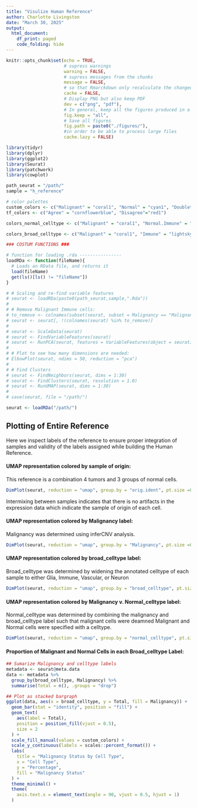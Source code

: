 ```yaml
---
title: "Visulize Human Reference"
author: Charlotte Livingston
date: "March 30, 2025"
output:
  html_document:
    df_print: paged
    code_folding: hide
---
```


```r
knitr::opts_chunk$set(echo = TRUE, 
                      # supress warnings
                      warning = FALSE, 
                      # supress messages from the chunks
                      message = FALSE,
                      # so that Rmarckdown only recalculate the changed chunks
                      cache = FALSE,
                      # Display PNG but also keep PDF 
                      dev = c("png", "pdf"), 
                      # In general, keep all the figures produced in a chunk
                      fig.keep = "all",      
                      # Save all figures
                      fig.path = paste0("./figures/"),
                      #in order to be able to process large files
                      cache.lazy = FALSE)

library(tidyr)
library(dplyr)
library(ggplot2)
library(Seurat)
library(patchwork)
library(cowplot)

path_seurat = "/path/"
sample = "h_reference"

# color palettes
custom_colors <- c("Malignant" = "coral1", "Normal" = "cyan1", "Doublet" = "goldenrod1", "Uncertain" = "mediumorchid1")
tf_colors <- c("Agree" = "cornflowerblue", "Disagree"="red1")

colors_normal_celltype <- c("Malignant" = "coral1", "Normal.Immune" = "lightskyblue",  "Normal.Neurons" = "mediumorchid1", "Normal.Vascular" = "goldenrod1", "Normal.Glia" = "cyan1", "Uncertain" = "hotpink", "Normal.Uncertain" = "hotpink")

colors_broad_celltype <- c("Malignant" = "coral1", "Immune" = "lightskyblue",  "Neurons" = "mediumorchid1", "Vascular" = "goldenrod1", "Glia" = "cyan1", "Uncertain" = "hotpink", "Uncertain" = "hotpink")

### COSTUM FUNCTIONS ### 

# function for loading .rda ----------------
loadRDa <- function(fileName){
  # Loads an RData file, and returns it
  load(fileName)
  get(ls()[ls() != "fileName"])
}
```

```r
# # Scaling and re-find variable features
# seurat <- loadRDa(paste0(path_seurat,sample,".Rda"))
# 
# # Remove Malignant Immune cells: 
# to_remove <- colnames(subset(seurat, subset = Malignancy == "Malignant" & broad_celltype == "Immune"))
# seurat <- seurat[, !(colnames(seurat) %in% to_remove)]
# 
# seurat <- ScaleData(seurat)
# seurat <- FindVariableFeatures(seurat)
# seurat <- RunPCA(seurat, features = VariableFeatures(object = seurat))
# 
# # Plot to see how many dimensions are needed: 
# ElbowPlot(seurat, ndims = 50, reduction = "pca") 
# 
# # Find Clusters 
# seurat <- FindNeighbors(seurat, dims = 1:30)
# seurat <- FindClusters(seurat, resolution = 1.0)
# seurat <- RunUMAP(seurat, dims = 1:30)
# 
# save(seurat, file = "/path/")
```

``` r
seurat <- loadRDa("/path/")
```

## Plotting of Entire Reference 

Here we inspect labels of the reference to ensure proper integration of samples and validity of the labels assigned while building the Human Reference. 


#### UMAP representation colored by sample of origin: 
This reference is a combination 4 tumors and 3 groups of normal cells. 
```r
DimPlot(seurat, reduction = "umap", group.by = "orig.ident", pt.size =0.25, cols = custom_colors)
```
Intermixing between samples indicates that there is no artifacts in the expression data which indicate the sample of origin of each cell.


#### UMAP representation colored by Malignancy label:
Malignancy was determined using inferCNV analysis. 
```r
DimPlot(seurat, reduction = "umap", group.by = "Malignancy", pt.size =0.25, cols = custom_colors)
```

#### UMAP representation colored by broad_celltype label:
Broad_celltype was determined by widening the annotated celltype of each sample to either Glia, Immune, Vascular, or Neuron
```r
DimPlot(seurat, reduction = "umap", group.by = "broad_celltype", pt.size = 0.25, cols= colors_broad_celltype)
```

#### UMAP representation colored by Malignancy v. Normal_celltype label:
Normal_celltype was determined by combining the malignancy and broad_celltype label such that malignant cells were deamned Malignant and Normal cells were specified with a celltype. 
```r
DimPlot(seurat, reduction = "umap", group.by = "normal_celltype", pt.size = 0.25, cols = colors_normal_celltype)
```


#### Proportion of Malignant and Normal Cells in each Broad_celltype Label:
```r
## Sumarize Malignancy and celltype labels
metadata <- seurat@meta.data
data <- metadata %>%
  group_by(broad_celltype, Malignancy) %>%
  summarise(Total = n(), .groups = "drop") 

## Plot as stacked bargraph
ggplot(data, aes(x = broad_celltype, y = Total, fill = Malignancy)) +
  geom_bar(stat = "identity", position = "fill") +
  geom_text(
    aes(label = Total), 
    position = position_fill(vjust = 0.5), 
    size = 2
  ) +
  scale_fill_manual(values = custom_colors) +
  scale_y_continuous(labels = scales::percent_format()) +
  labs(
    title = "Malignancy Status by Cell Type",
    x = "Cell Type",
    y = "Percentage",
    fill = "Malignancy Status"
  ) +
  theme_minimal() +
  theme(
    axis.text.x = element_text(angle = 90, vjust = 0.5, hjust = 1)
  )
```
